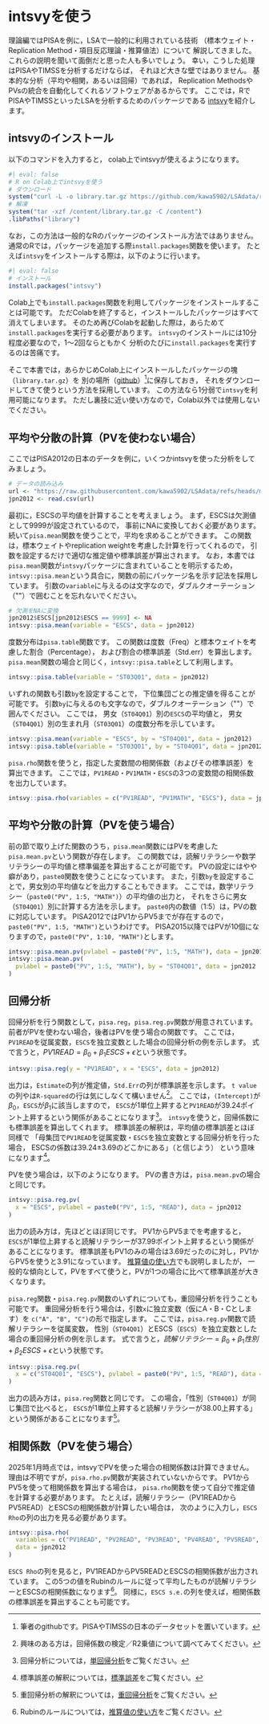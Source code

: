 # intsvyを使う {#sec-intsvy}

理論編ではPISAを例に，LSAで一般的に利用されている技術
（標本ウェイト・Replication Method・項目反応理論・推算値法）について
解説してきました。
これらの説明を聞いて面倒だと思った人も多いでしょう。
幸い，こうした処理はPISAやTIMSSを分析するだけならば，
それほど大きな壁ではありません。
基本的な分析（平均や相関，あるいは回帰）であれば，
Replication MethodsやPVsの統合を自動化してくれるソフトウェアがあるからです。
ここでは，RでPISAやTIMSSといったLSAを分析するためのパッケージである
[intsvy](https://cran.r-project.org/web/packages/intsvy/index.html)を紹介します。

## intsvyのインストール

以下のコマンドを入力すると，
colab上でintsvyが使えるようになります。

```r
#| eval: false
# R on Colab上でintsvyを使う
# ダウンロード
system("curl -L -o library.tar.gz https://github.com/kawa5902/LSAdata/raw/refs/heads/main/202502library.tar.gz")
# 解凍
system("tar -xzf /content/library.tar.gz -C /content")
.libPaths("library")
```

なお，この方法は一般的なRのパッケージのインストール方法ではありません。
通常のRでは，パッケージを追加する際`install.packages`関数を使います。
たとえば`intsvy`をインストールする際は，以下のように行います。

```r
#| eval: false
# インストール
install.packages("intsvy")
```

Colab上でも`install.packages`関数を利用してパッケージをインストールすることは可能です。
ただColabを終了すると，インストールしたパッケージはすべて消えてしまいます。
そのため再びColabを起動した際は，あらためて`install.packages`を実行する必要があります。
`intsvy`のインストールには10分程度必要なので，1〜2回ならともかく
分析のたびに`install.packages`を実行するのは苦痛です。

そこで本書では，あらかじめColab上にインストールしたパッケージの塊（`library.tar.gz`）を
別の場所（[github](https://github.com/kawa5902/LSAdata)）[^1]に保存しておき，
それをダウンロードしてきて使うという方法を採用しています。
この方法なら1分弱で`intsvy`を利用可能になります。
ただし裏技に近い使い方なので，Colab以外では使用しないでください。

[^1]: 筆者のgithubです。PISAやTIMSSの日本のデータセットを置いています。


## 平均や分散の計算（PVを使わない場合）
ここではPISA2012の日本のデータを例に，いくつかintsvyを使った分析をしてみましょう。

```r
# データの読み込み
url <- "https://raw.githubusercontent.com/kawa5902/LSAdata/refs/heads/main/pisa2012stuJPN.csv"
jpn2012 <- read.csv(url)
```

最初に，ESCSの平均値を計算することを考えましょう。
まず，ESCSは欠測値として9999が設定されているので，
事前にNAに変換しておく必要があります。
続いて`pisa.mean`関数を使うことで，平均を求めることができます。
この関数は，標本ウェイトやreplication weightを考慮した計算を行ってくれるので，
引数を設定するだけで適切な推定値や標準誤差が算出されます。
なお，本書では`pisa.mean`関数が`intsvy`パッケージに含まれていることを明示するため，
`intsvy::pisa.mean`という具合に，関数の前にパッケージ名を示す記法を採用しています。
引数の`variable`に与えるのは文字なので，ダブルクオーテーション（\"\"）で囲むことを忘れないでください。

```r
# 欠測をNAに変換
jpn2012$ESCS[jpn2012$ESCS == 9999] <- NA
intsvy::pisa.mean(variable = "ESCS", data = jpn2012)
```

度数分布は`pisa.table`関数です。
この関数は度数（Freq）と標本ウェイトを考慮した割合（Percentage），
および割合の標準誤差（Std.err）を算出します。
`pisa.mean`関数の場合と同じく，`intsvy::pisa.table`として利用します。

```r
intsvy::pisa.table(variable = "ST03Q01", data = jpn2012)
```

いずれの関数も引数`by`を設定することで，
下位集団ごとの推定値を得ることが可能です。
引数`by`に与えるのも文字なので，ダブルクオーテーション（\"\"）で囲んでください。
ここでは，
男女（`ST04Q01`）別の`ESCS`の平均値と，
男女（`ST04Q01`）別の生まれ月（`ST03Q01`）の度数分布を示しています。



```r
intsvy::pisa.mean(variable = "ESCS", by = "ST04Q01", data = jpn2012)
intsvy::pisa.table(variable = "ST03Q01", by = "ST04Q01", data = jpn2012)
```

`pisa.rho`関数を使うと，指定した変数間の相関係数（およびその標準誤差）を算出できます。
ここでは，`PV1READ`・`PV1MATH`・`ESCS`の3つの変数間の相関係数を出力しています。

```r
intsvy::pisa.rho(variables = c("PV1READ", "PV1MATH", "ESCS"), data = jpn2012)
```

## 平均や分散の計算（PVを使う場合）
前の節で取り上げた関数のうち，`pisa.mean`関数にはPVを考慮した
`pisa.mean.pv`という関数が存在します。
この関数では，読解リテラシーや数学リテラシーの平均値と標準偏差を算出することが可能です。
PVの設定にはやや癖があり，`paste0`関数を使うことになっています。
また，引数`by`を設定することで，男女別の平均値などを出力することもできます。
ここでは，数学リテラシー（`paste0("PV", 1:5, "MATH")`）の平均値の出力と，
それをさらに男女（`ST04Q01`）別に計算する方法を示します。
`paste0`内の数値（1:5）は，PVの数に対応しています。
PISA2012ではPV1からPV5までが存在するので，`paste0("PV", 1:5, "MATH")`というわけです。
PISA2015以降ではPVが10個になりますので，`paste0("PV", 1:10, "MATH")`とします。

```r
intsvy::pisa.mean.pv(pvlabel = paste0("PV", 1:5, "MATH"), data = jpn2012)
intsvy::pisa.mean.pv(
  pvlabel = paste0("PV", 1:5, "MATH"), by = "ST04Q01", data = jpn2012
)
```

## 回帰分析

回帰分析を行う関数として，`pisa.reg`，`pisa.reg.pv`関数が用意されています。
前者がPVを使わない場合，後者はPVを使う場合の関数です。
ここでは，`PV1READ`を従属変数，`ESCS`を独立変数とした場合の回帰分析の例を示します。
式で言うと，$PV1READ = \beta_0 + \beta_1 ESCS + \epsilon$という状態です。

```r
intsvy::pisa.reg(y = "PV1READ", x = "ESCS", data = jpn2012)
```

出力は，`Estimate`の列が推定値，`Std.Err`の列が標準誤差を示します。
`t value`の列やは`R-squared`の行は気にしなくて構いません[^2]。
ここでは，`(Intercept)`が$\beta_0$，`ESCS`が$\beta_1$に該当しますので，
`ESCS`が1単位上昇すると`PV1READ`が39.24ポイント上昇するという関係があることになります[^3]。
`intsvy`を使うと，回帰係数にも標準誤差を算出してくれます。
標準誤差の解釈は，平均値の標準誤差とほぼ同様で
「母集団で`PV1READ`を従属変数・`ESCS`を独立変数とする回帰分析を行った場合，
ESCSの係数は39.24±3.69のどこかにある」（と信じよう）
という意味になります[^4]。

[^2]: 興味のある方は，回帰係数の検定／R2乗値について調べてみてください。
[^3]: 回帰分析については，[単回帰分析](stat_basics.qmd#単回帰分析)をご覧ください。
[^4]: 標準誤差の解釈については，[標準誤差](sampling_basic2.qmd#標準誤差)をご覧ください。

PVを使う場合は，以下のようになります。
PVの書き方は，`pisa.mean.pv`の場合と同じです。

```r
intsvy::pisa.reg.pv(
  x = "ESCS", pvlabel = paste0("PV", 1:5, "READ"), data = jpn2012
)
```

出力の読み方は，先ほどとほぼ同じです。
PV1からPV5までを考慮すると，
`ESCS`が1単位上昇すると読解リテラシーが37.99ポイント上昇するという関係があることになります。
標準誤差もPV1のみの場合は3.69だったのに対し，PV1からPV5を使うと3.91になっています。
[推算値の使い方](pvs.qmd#推算値の使い方)でも説明しましたが，
一般的な傾向として，PVをすべて使うと，PVが1つの場合に比べて標準誤差が大きくなります。

`pisa.reg`関数・`pisa.reg.pv`関数のいずれについても，重回帰分析を行うことも可能です。
重回帰分析を行う場合は，引数`x`に独立変数（仮にA・B・Cとします）を
`c("A", "B", "C")`の形で指定します。
ここでは，`pisa.reg.pv`関数で読解リテラシーを従属変数，
性別（`ST04Q01`）とESCS（`ESCS`）を独立変数とした場合の重回帰分析の例を示します。
式で言うと，$読解リテラシー = \beta_0 + \beta_1 性別 + \beta_2 ESCS + \epsilon$という状態です。

```r
intsvy::pisa.reg.pv(
  x = c("ST04Q01", "ESCS"), pvlabel = paste0("PV", 1:5, "READ"), data = jpn2012
)
```

出力の読み方は，`pisa.reg`関数と同じです。
この場合，「性別（`ST04Q01`）が同じ集団で比べると，
`ESCS`が1単位上昇すると読解リテラシーが38.00上昇する」という関係があることになります[^5]。

[^5]: 重回帰分析の解釈については，[重回帰分析](stat_basics.qmd#重回帰分析)をご覧ください。


## 相関係数（PVを使う場合）

2025年1月時点では，intsvyでPVを使った場合の相関係数は計算できません。
理由は不明ですが，`pisa.rho.pv`関数が実装されていないからです。
PV1からPV5を使って相関係数を算出する場合は，
`pisa.rho`関数を使って自分で推定値を計算する必要があります。
たとえば，読解リテラシー（PV1READからPV5READ）とESCSの相関係数が計算したい場合は，
次のように入力し，`ESCS Rho`の列の出力を見る必要があります。

```r
intsvy::pisa.rho(
  variables = c("PV1READ", "PV2READ", "PV3READ", "PV4READ", "PV5READ", "ESCS"),
  data = jpn2012
)
```

`ESCS Rho`の列を見ると，PV1READからPV5READとESCSの相関係数が出力されています。
この5つの値をRubinのルールに従って平均したものが読解リテラシーとESCSの相関係数になります[^6]。
同様に，`ESCS s.e.`の列を使えば，相関係数の標準誤差を算出することも可能です。

[^6]: Rubinのルールについては，[推算値の使い方](pvs.qmd#推算値の使い方)をご覧ください。
